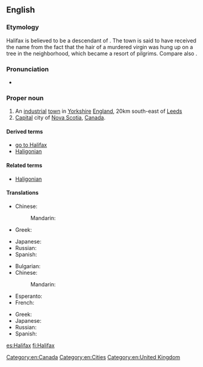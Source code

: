 ==English==
{{wikipedia}}

===Etymology===
Halifax is believed to be a descendant of {{etyl|ang|en}} {{term|haligfeax|hāliġfeax|lit=holy hair|lang=ang}}. The town is said to have received the name from the fact that the hair of a murdered virgin was hung up on a tree in the neighborhood, which became a resort of pilgrims. Compare also {{l|en|Fairfax}}.

===Pronunciation===
* {{IPA|/ˈhælɨˌfæks/|lang=en}}

===Proper noun===
{{en-proper noun}}

# An [[industrial]] [[town]] in [[Yorkshire]] [[England]], 20km south-east of [[Leeds]]
# [[capital|Capital]] city of [[Nova Scotia]], [[Canada]].

====Derived terms====
* [[go to Halifax]]
* [[Haligonian]]

====Related terms====
* [[Haligonian]]

====Translations====
{{trans-top|city in England}}
* Chinese:
*: Mandarin: {{t|cmn|哈利法克斯|tr=Hālìfǎkésī|sc=Hani}}
* Greek: {{t-|el|Χάλιφαξ|n|tr=Chálifax}}
{{trans-mid}}
* Japanese: {{t-|ja|ハリファックス|tr=Harifakkusu|sc=Jpan}}
* Russian: {{t-|ru|Галифакс|m|tr=Gálifaks, Galifáks|sc=Cyrl}}
* Spanish: {{t+|es|Halifax|m}}
{{trans-bottom}}

{{trans-top|city of Canada}}
* Bulgarian: {{t-|bg|Халифакс|m|tr=Hálifaks|sc=Cyrl}}
* Chinese:
*: Mandarin: {{t|cmn|哈利法克斯|tr=Hālìfǎkésī|sc=Hani}}
* Esperanto: {{t-|eo|Halifakso}}
* French: {{t-|fr|Halifax|m}}
{{trans-mid}}
* Greek: {{t-|el|Χάλιφαξ|n|tr=Chálifax}}
* Japanese: {{t-|ja|ハリファックス|tr=Harifakkusu|sc=Jpan}}
* Russian: {{t-|ru|Галифакс|m|tr=Gálifaks, Galifáks|sc=Cyrl}}
* Spanish: {{t+|es|Halifax|m}}
{{trans-bottom}}

[[Category:en:Canada]]
[[Category:en:Cities]]
[[Category:en:United Kingdom]]

[[es:Halifax]]
[[fi:Halifax]]